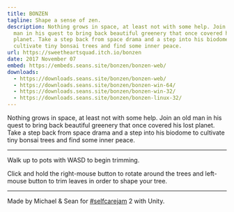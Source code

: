 ```yaml
---
title: BONZEN
tagline: Shape a sense of zen.
description: Nothing grows in space, at least not with some help. Join an old
  man in his quest to bring back beautiful greenery that once covered his lost
  planet. Take a step back from space drama and a step into his biodome to
  cultivate tiny bonsai trees and find some inner peace.
url: https://sweetheartsquad.itch.io/bonzen
date: 2017 November 07
embed: https://embeds.seans.site/bonzen/bonzen-web/
downloads:
  - https://downloads.seans.site/bonzen/bonzen-web/
  - https://downloads.seans.site/bonzen/bonzen-win-64/
  - https://downloads.seans.site/bonzen/bonzen-win-32/
  - https://downloads.seans.site/bonzen/bonzen-linux-32/
---
```

Nothing grows in space, at least not with some help. Join an old man in his quest to bring back beautiful greenery that once covered his lost planet. Take a step back from space drama and a step into his biodome to cultivate tiny bonsai trees and find some inner peace.

---

Walk up to pots with WASD to begin trimming.

Click and hold the right-mouse button to rotate around the trees and left-mouse button to trim leaves in order to shape your tree.

---

Made by Michael & Sean for [#selfcarejam](https://itch.io/jam/self-care-jam-2) 2 with Unity.

